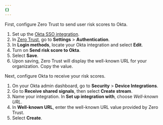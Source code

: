 ```yaml
---
{}
---
```


First, configure Zero Trust to send user risk scores to Okta.

1. Set up the [Okta SSO integration](/cloudflare-one/identity/idp-integration/okta/).
2. In [Zero Trust](https://one.dash.cloudflare.com/), go to **Settings** > **Authentication**.
3. In **Login methods**, locate your Okta integration and select **Edit**.
4. Turn on **Send risk score to Okta**.
5. Select **Save**.
6. Upon saving, Zero Trust will display the well-known URL for your organization. Copy the value.

Next, configure Okta to receive your risk scores.

1. On your Okta admin dashboard, go to **Security** > **Device Integrations**.
2. Go to **Receive shared signals**, then select **Create stream**.
3. Name your integration. In **Set up integration with**, choose _Well-known URL_.
4. In **Well-known URL**, enter the well-known URL value provided by Zero Trust.
5. Select **Create**.
